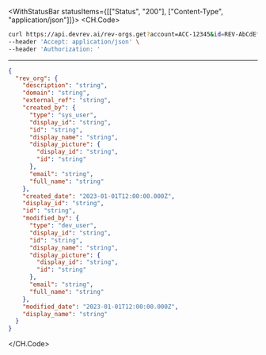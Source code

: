 

<WithStatusBar statusItems={[["Status", "200"], ["Content-Type", "application/json"]]}>
  <CH.Code>
  ```bash Example Request
  curl https://api.devrev.ai/rev-orgs.get?account=ACC-12345&id=REV-AbCdEfGh \
--header 'Accept: application/json' \
--header 'Authorization: '
  ```
  ---

  ```json Example Response
  {
    "rev_org": {
      "description": "string",
      "domain": "string",
      "external_ref": "string",
      "created_by": {
        "type": "sys_user",
        "display_id": "string",
        "id": "string",
        "display_name": "string",
        "display_picture": {
          "display_id": "string",
          "id": "string"
        },
        "email": "string",
        "full_name": "string"
      },
      "created_date": "2023-01-01T12:00:00.000Z",
      "display_id": "string",
      "id": "string",
      "modified_by": {
        "type": "dev_user",
        "display_id": "string",
        "id": "string",
        "display_name": "string",
        "display_picture": {
          "display_id": "string",
          "id": "string"
        },
        "email": "string",
        "full_name": "string"
      },
      "modified_date": "2023-01-01T12:00:00.000Z",
      "display_name": "string"
    }
  }
  ```
  </CH.Code>
</WithStatusBar>
